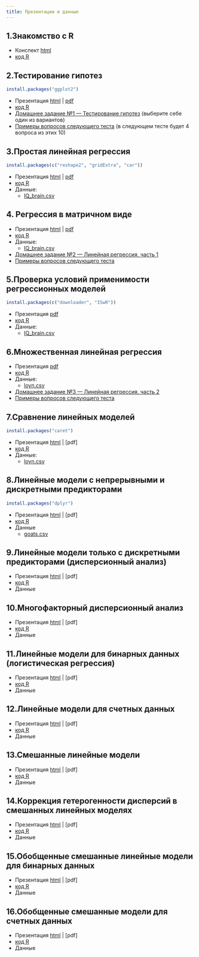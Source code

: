 ```yaml
---
title: Презентации и данные
---
```


## 1.Знакомство с R 

- Конспект [html](01_intro_to_r.html)
- [код R](01_code_intro_to_r.R)

## 2.Тестирование гипотез

```r
install.packages("ggplot2")
```
- Презентация [html](02_hypothesis_testing.html) |  [pdf](02_hypothesis_testing.pdf)
- [код R](02_code_hypothesis_testing.R)
- [Домашнее задание №1 --- Тестирование гипотез](hw/hw1_t-test-cholest.zip) (выберите себе один из вариантов)
- [Примеры вопросов следующего теста](test_handouts/02-ttest-handout-test1.pdf) (в следующем тесте будет 4 вопроса из этих 10)

## 3.Простая линейная регрессия 

```r
install.packages(c("reshape2", "gridExtra", "car"))
```

- Презентация [html](03_LM.html) | [pdf](03_LM.pdf)
- [код R](03_code_LM.R)
- Данные:
    - [IQ_brain.csv](data/IQ_brain.csv)

## 4. Регрессия в матричном виде

- Презентация [html](04_Introduction_to_matrix_algebra.html) | [pdf](04_Introduction_to_matrix_algebra.pdf)
- [код R](04_code_Introduction_to_matrix_algebra.R)
- Данные:
    - [IQ_brain.csv](data/IQ_brain.csv)
- [Домашнее задание №2 --- Линейная регрессия, часть 1](hw/hw2_lin-regr-crabs.zip)
- [Примеры вопросов следующего теста](test_handouts/03-regr-handout-test1.pdf)


## 5.Проверка условий применимости регрессионных моделей 

```r
install.packages(c("downloader", "ISwR"))
```

- Презентация [pdf](05_model_validation.pdf)
- [код R](05_code_model_validation.R)
- Данные:
    - [IQ_brain.csv](data/IQ_brain.csv)

## 6.Множественная линейная регрессия 

- Презентация [pdf](06_multiple_LM.pdf)
- [код R](06_code_multiple_LM.R)
- Данные:
    - [loyn.csv](data/loyn.csv)

- [Домашнее задание №3 --- Линейная регрессия, часть 2](hw/hw3_lin-regr-crabs-assump.zip) 
- [Примеры вопросов следующего теста](test_handouts/04-multregr-handout-test1.pdf)

## 7.Сравнение линейных моделей 
```r
install.packages("caret")
```

- Презентация [html](07_model_selection.html) | [pdf]
- [код R](07_code_model_selection.R)
- Данные:
    - [loyn.csv](data/loyn.csv)
    

## 8.Линейные модели с непрерывными и дискретными предикторами 

```r
install.packages("dplyr")
```

- Презентация [html](08_LM_with_continuous_and_discrete_predictors.html) | [pdf]
- [код R](08_code_LM_with_continuous_and_discrete_predictors.R)
- Данные
    - [goats.csv](data/goats.csv)


## 9.Линейные модели только с дискретными предикторами (дисперсионный анализ) 

- Презентация [html](09_anova.html) | [pdf]
- [код R](09_code_anova.R)
- Данные

## 10.Многофакторный дисперсионный анализ 

- Презентация [html](10_two-way_anova_and_interactions.html) | [pdf]
- [код R](10_code_two-way_anova_and_interactions.R)
- Данные

## 11.Линейные модели для бинарных данных (логистическая регрессия) 

- Презентация [html](11_GLM_binary.html) | [pdf]
- [код R](11_code_GLM_binary.R)
- Данные

## 12.Линейные модели для счетных данных 

- Презентация [html](12_general_linear_models_for_count_data.html) | [pdf]
- [код R](12_GLM_count.R)
- Данные

## 13.Смешанные линейные модели 

- Презентация [html](13_GLMM_gaussian.html) | [pdf]
- [код R](13_code_GLMM_gaussian_st.R)
- Данные

## 14.Коррекция гетерогенности дисперсий в смешанных линейных моделях 

- Презентация [html](14_variance_structure.html) | [pdf]
- [код R](14_code_variance_structure.R)
- Данные

## 15.Обобщенные смешанные линейные модели для бинарных данных 

- Презентация [html](15_GLMM_binary.html) | [pdf]
- [код R](15_code_GLMM_binary.R)
- Данные

## 16.Обобщенные смешанные модели для счетных данных 

- Презентация [html](16_GLMM_count.html) | [pdf]
- [код R](16_code_GLMM_count.R)
- Данные

